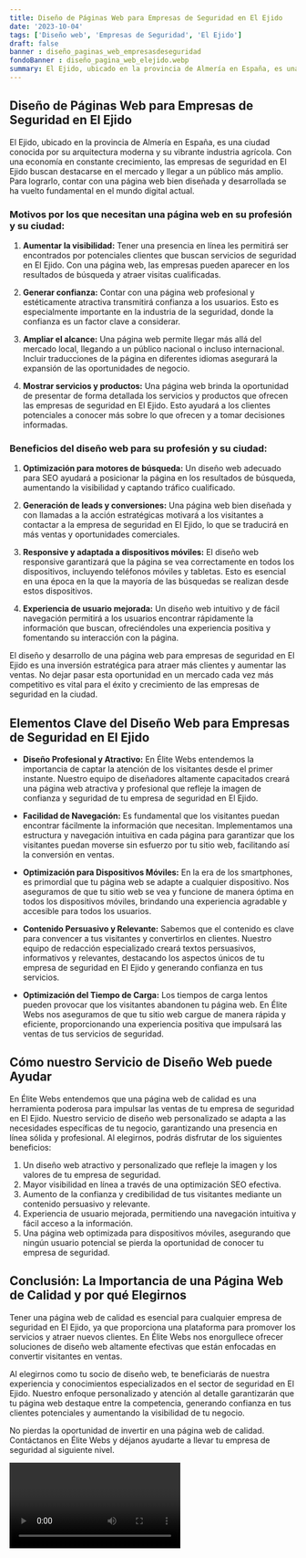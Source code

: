 ```yaml
---
title: Diseño de Páginas Web para Empresas de Seguridad en El Ejido
date: '2023-10-04'
tags: ['Diseño web', 'Empresas de Seguridad', 'El Ejido']
draft: false
banner : diseño_paginas_web_empresasdeseguridad
fondoBanner : diseño_pagina_web_elejido.webp
summary: El Ejido, ubicado en la provincia de Almería en España, es una ciudad conocida por su arquitectura moderna y su vibrante industria agrícola. Con una economía en constante crecimiento, las empresas de seguridad en El Ejido buscan destacarse en el mercado y llegar a un público más amplio. Para lograrlo, contar con una página web bien diseñada y desarrollada se ha vuelto fundamental en el mundo digital actual.
---
```


## Diseño de Páginas Web para Empresas de Seguridad en El Ejido

El Ejido, ubicado en la provincia de Almería en España, es una ciudad conocida por su arquitectura moderna y su vibrante industria agrícola. Con una economía en constante crecimiento, las empresas de seguridad en El Ejido buscan destacarse en el mercado y llegar a un público más amplio. Para lograrlo, contar con una página web bien diseñada y desarrollada se ha vuelto fundamental en el mundo digital actual.

### Motivos por los que necesitan una página web en su profesión y su ciudad:

1. **Aumentar la visibilidad:** Tener una presencia en línea les permitirá ser encontrados por potenciales clientes que buscan servicios de seguridad en El Ejido. Con una página web, las empresas pueden aparecer en los resultados de búsqueda y atraer visitas cualificadas.

2. **Generar confianza:** Contar con una página web profesional y estéticamente atractiva transmitirá confianza a los usuarios. Esto es especialmente importante en la industria de la seguridad, donde la confianza es un factor clave a considerar.

3. **Ampliar el alcance:** Una página web permite llegar más allá del mercado local, llegando a un público nacional o incluso internacional. Incluir traducciones de la página en diferentes idiomas asegurará la expansión de las oportunidades de negocio.

4. **Mostrar servicios y productos:** Una página web brinda la oportunidad de presentar de forma detallada los servicios y productos que ofrecen las empresas de seguridad en El Ejido. Esto ayudará a los clientes potenciales a conocer más sobre lo que ofrecen y a tomar decisiones informadas.

### Beneficios del diseño web para su profesión y su ciudad:

1. **Optimización para motores de búsqueda:** Un diseño web adecuado para SEO ayudará a posicionar la página en los resultados de búsqueda, aumentando la visibilidad y captando tráfico cualificado.

2. **Generación de leads y conversiones:** Una página web bien diseñada y con llamadas a la acción estratégicas motivará a los visitantes a contactar a la empresa de seguridad en El Ejido, lo que se traducirá en más ventas y oportunidades comerciales.

3. **Responsive y adaptada a dispositivos móviles:** El diseño web responsive garantizará que la página se vea correctamente en todos los dispositivos, incluyendo teléfonos móviles y tabletas. Esto es esencial en una época en la que la mayoría de las búsquedas se realizan desde estos dispositivos.

4. **Experiencia de usuario mejorada:** Un diseño web intuitivo y de fácil navegación permitirá a los usuarios encontrar rápidamente la información que buscan, ofreciéndoles una experiencia positiva y fomentando su interacción con la página.

El diseño y desarrollo de una página web para empresas de seguridad en El Ejido es una inversión estratégica para atraer más clientes y aumentar las ventas. No dejar pasar esta oportunidad en un mercado cada vez más competitivo es vital para el éxito y crecimiento de las empresas de seguridad en la ciudad.

<GifSeo />

<Cta />

## Elementos Clave del Diseño Web para Empresas de Seguridad en El Ejido

- **Diseño Profesional y Atractivo:** En Élite Webs entendemos la importancia de captar la atención de los visitantes desde el primer instante. Nuestro equipo de diseñadores altamente capacitados creará una página web atractiva y profesional que refleje la imagen de confianza y seguridad de tu empresa de seguridad en El Ejido.

- **Facilidad de Navegación:** Es fundamental que los visitantes puedan encontrar fácilmente la información que necesitan. Implementamos una estructura y navegación intuitiva en cada página para garantizar que los visitantes puedan moverse sin esfuerzo por tu sitio web, facilitando así la conversión en ventas.

- **Optimización para Dispositivos Móviles:** En la era de los smartphones, es primordial que tu página web se adapte a cualquier dispositivo. Nos aseguramos de que tu sitio web se vea y funcione de manera óptima en todos los dispositivos móviles, brindando una experiencia agradable y accesible para todos los usuarios.

- **Contenido Persuasivo y Relevante:** Sabemos que el contenido es clave para convencer a tus visitantes y convertirlos en clientes. Nuestro equipo de redacción especializado creará textos persuasivos, informativos y relevantes, destacando los aspectos únicos de tu empresa de seguridad en El Ejido y generando confianza en tus servicios.

- **Optimización del Tiempo de Carga:** Los tiempos de carga lentos pueden provocar que los visitantes abandonen tu página web. En Élite Webs nos aseguramos de que tu sitio web cargue de manera rápida y eficiente, proporcionando una experiencia positiva que impulsará las ventas de tus servicios de seguridad.

## Cómo nuestro Servicio de Diseño Web puede Ayudar

En Élite Webs entendemos que una página web de calidad es una herramienta poderosa para impulsar las ventas de tu empresa de seguridad en El Ejido. Nuestro servicio de diseño web personalizado se adapta a las necesidades específicas de tu negocio, garantizando una presencia en línea sólida y profesional. Al elegirnos, podrás disfrutar de los siguientes beneficios:

1. Un diseño web atractivo y personalizado que refleje la imagen y los valores de tu empresa de seguridad.
2. Mayor visibilidad en línea a través de una optimización SEO efectiva.
3. Aumento de la confianza y credibilidad de tus visitantes mediante un contenido persuasivo y relevante.
4. Experiencia de usuario mejorada, permitiendo una navegación intuitiva y fácil acceso a la información.
5. Una página web optimizada para dispositivos móviles, asegurando que ningún usuario potencial se pierda la oportunidad de conocer tu empresa de seguridad.

## Conclusión: La Importancia de una Página Web de Calidad y por qué Elegirnos

Tener una página web de calidad es esencial para cualquier empresa de seguridad en El Ejido, ya que proporciona una plataforma para promover los servicios y atraer nuevos clientes. En Élite Webs nos enorgullece ofrecer soluciones de diseño web altamente efectivas que están enfocadas en convertir visitantes en ventas.

Al elegirnos como tu socio de diseño web, te beneficiarás de nuestra experiencia y conocimientos especializados en el sector de seguridad en El Ejido. Nuestro enfoque personalizado y atención al detalle garantizarán que tu página web destaque entre la competencia, generando confianza en tus clientes potenciales y aumentando la visibilidad de tu negocio.

No pierdas la oportunidad de invertir en una página web de calidad. Contáctanos en Élite Webs y déjanos ayudarte a llevar tu empresa de seguridad al siguiente nivel.

<Video />

<CtaBot job='Empresas de Seguridad' city='El Ejido'/>

<Gmaps query='El Ejido+españa+maps' />